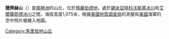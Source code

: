 {{Coord|75|50|S|142|51|W|display=title}}

'''聰齊赫山'''（{{lang-en|Zuncich Hill}}）是[[南極洲|南極洲]]的山丘，位於[[瑪麗伯德地|瑪麗伯德地]]，處於[[錫米亞特科沃斯基冰川|錫米亞特科沃斯基冰川]]和[[艾爾薩耶德冰川|艾爾薩耶德冰川]]之間，海拔高度1,075米，根據[[美國地質調查局|美國地質調查局]]的測量和[[美國|美國]]海軍的空中照片被繪入地圖。

{{DEFAULTSORT:Zuncich Hill}}
[[Category:馬里伯地山丘|Category:馬里伯地山丘]]


{{MarieByrdLand-geo-stub}}